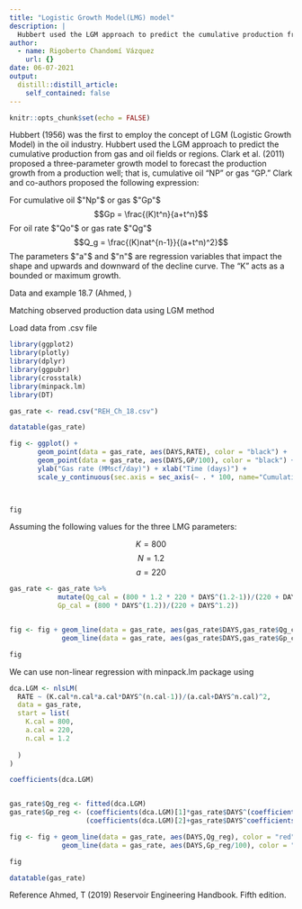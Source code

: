 ```yaml
---
title: "Logistic Growth Model(LMG) model"
description: |
  Hubbert used the LGM approach to predict the cumulative production from gas and oil fields or region
author:
  - name: Rigoberto Chandomí Vázquez
    url: {}
date: 06-07-2021
output:
  distill::distill_article:
    self_contained: false
---
```



```r
knitr::opts_chunk$set(echo = FALSE)
```

Hubbert (1956) was the first to employ the concept of LGM (Logistic Growth Model) in the oil industry. Hubbert used the LGM approach to predict the cumulative production from gas and oil fields or regions. Clark et al. (2011) proposed a three-parameter growth model to forecast the production growth from a production well; that is, cumulative oil “NP” or gas “GP.” Clark and co-authors proposed the following expression:

For cumulative oil $"Np"$ or gas $"Gp"$
$$Gp = \frac{(K)t^n}{a+t^n}$$
For oil rate $"Qo"$ or gas rate $"Qg"$
$$Q_g = \frac{(K)nat^{n-1}}{(a+t^n)^2}$$
The parameters $"a"$ and $"n"$ are regression variables that impact the shape and upwards and downward of the decline curve. The "K" acts as a bounded or maximum growth.


Data and example 18.7 (Ahmed, )

Matching observed production data using LGM method

Load data from .csv file

```r
library(ggplot2)
library(plotly)
library(dplyr)
library(ggpubr)
library(crosstalk)
library(minpack.lm)
library(DT)

gas_rate <- read.csv("REH_Ch_18.csv")

datatable(gas_rate)

fig <- ggplot() + 
       geom_point(data = gas_rate, aes(DAYS,RATE), color = "black") +
       geom_point(data = gas_rate, aes(DAYS,GP/100), color = "black") +
       ylab("Gas rate (MMscf/day)") + xlab("Time (days)") +
       scale_y_continuous(sec.axis = sec_axis(~ . * 100, name="Cumulative gas (MMscf)"))  
                          


fig

```

Assuming the following values for the three LMG parameters:

$$K = 800$$
$$N = 1.2$$
$$a = 220$$

```r
gas_rate <- gas_rate %>%
            mutate(Qg_cal = (800 * 1.2 * 220 * DAYS^(1.2-1))/(220 + DAYS^1.2)^2,
            Gp_cal = (800 * DAYS^(1.2))/(220 + DAYS^1.2))


fig <- fig + geom_line(data = gas_rate, aes(gas_rate$DAYS,gas_rate$Qg_cal), color = "blue", size = 1.5) +
             geom_line(data = gas_rate, aes(gas_rate$DAYS,gas_rate$Gp_cal/100), color = "blue", size = 1.5)

fig

```

We can use non-linear regression with minpack.lm package using

```r
dca.LGM <- nlsLM(
  RATE ~ (K.cal*n.cal*a.cal*DAYS^(n.cal-1))/(a.cal+DAYS^n.cal)^2,
  data = gas_rate,
  start = list(
    K.cal = 800,
    a.cal = 220,
    n.cal = 1.2
    
  )
)

coefficients(dca.LGM)


gas_rate$Qg_reg <- fitted(dca.LGM) 
gas_rate$Gp_reg <- (coefficients(dca.LGM)[1]*gas_rate$DAYS^(coefficients(dca.LGM)[3]))/
                   (coefficients(dca.LGM)[2]+gas_rate$DAYS^coefficients(dca.LGM)[3])

fig <- fig + geom_line(data = gas_rate, aes(DAYS,Qg_reg), color = "red", size = 1.5) +
             geom_line(data = gas_rate, aes(DAYS,Gp_reg/100), color = "red", size = 1.5)

fig

```

```r
datatable(gas_rate)
```

Reference
Ahmed, T (2019) Reservoir Engineering Handbook. Fifth edition.
